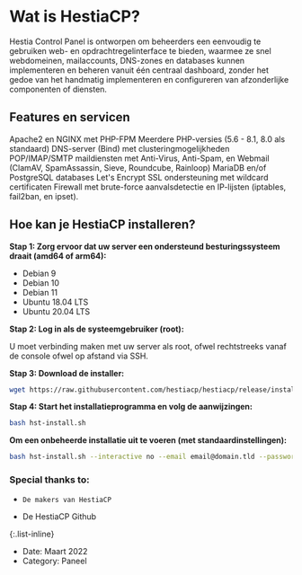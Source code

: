 # Wat is HestiaCP? 

Hestia Control Panel is ontworpen om beheerders een eenvoudig te gebruiken web- en opdrachtregelinterface te bieden, waarmee ze snel webdomeinen, mailaccounts, DNS-zones en databases kunnen implementeren en beheren vanuit één centraal dashboard, zonder het gedoe van het handmatig implementeren en configureren van afzonderlijke componenten of diensten.

## Features en servicen 

Apache2 en NGINX met PHP-FPM
Meerdere PHP-versies (5.6 - 8.1, 8.0 als standaard)
DNS-server (Bind) met clusteringmogelijkheden
POP/IMAP/SMTP maildiensten met Anti-Virus, Anti-Spam, en Webmail (ClamAV, SpamAssassin, Sieve, Roundcube, Rainloop)
MariaDB en/of PostgreSQL databases
Let's Encrypt SSL ondersteuning met wildcard certificaten
Firewall met brute-force aanvalsdetectie en IP-lijsten (iptables, fail2ban, en ipset).

## Hoe kan je HestiaCP installeren? 
**Stap 1: Zorg ervoor dat uw server een ondersteund besturingssysteem draait (amd64 of arm64):**

  * Debian 9
  * Debian 10
  * Debian 11
  * Ubuntu 18.04 LTS
  * Ubuntu 20.04 LTS

**Stap 2: Log in als de systeemgebruiker (root):**

U moet verbinding maken met uw server als root, ofwel rechtstreeks vanaf de console ofwel op afstand via SSH.

**Stap 3: Download de installer:**
```bash
wget https://raw.githubusercontent.com/hestiacp/hestiacp/release/install/hst-install.sh
```
**Stap 4: Start het installatieprogramma en volg de aanwijzingen:**
```bash
bash hst-install.sh
```
**Om een onbeheerde installatie uit te voeren (met standaardinstellingen):**
```bash
bash hst-install.sh --interactive no --email email@domain.tld --password p4ssw0rd --hostname hostname.domain.tld -f
```

### Special thanks to:

*     De makers van HestiaCP
* De HestiaCP Github

 {:.list-inline}

- Date: Maart 2022
- Category: Paneel
